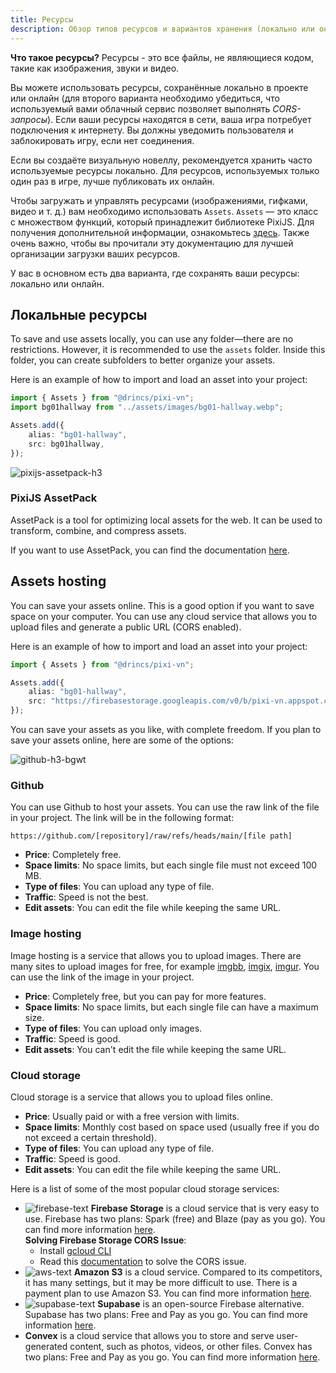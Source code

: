 ```yaml
---
title: Ресурсы
description: Обзор типов ресурсов и вариантов хранения (локально или онлайн) в Pixi'VN с примерами использования.
---
```


**Что такое ресурсы?** Ресурсы - это все файлы, не являющиеся кодом, такие как изображения, звуки и видео.

Вы можете использовать ресурсы, сохранённые локально в проекте или онлайн (для второго варианта необходимо убедиться, что используемый вами облачный сервис позволяет выполнять _CORS-запросы_). Если ваши ресурсы находятся в сети, ваша игра потребует подключения к интернету. Вы должны уведомить пользователя и заблокировать игру, если нет соединения.

Если вы создаёте визуальную новеллу, рекомендуется хранить часто используемые ресурсы локально. Для ресурсов, используемых только один раз в игре, лучше публиковать их онлайн.

Чтобы загружать и управлять ресурсами (изображениями, гифками, видео и т. д.) вам необходимо использовать `Assets`. `Assets` — это класс с множеством функций, который принадлежит библиотеке PixiJS. Для получения дополнительной информации, ознакомьтесь [здесь](https://pixijs.com/8.x/guides/components/assets). Также очень важно, чтобы вы прочитали эту документацию для лучшей <DynamicLink href="/start/assets-management">организации загрузки ваших ресурсов</DynamicLink>.

У вас в основном есть два варианта, где сохранять ваши ресурсы: локально или онлайн.

## Локальные ресурсы

To save and use assets locally, you can use any folder—there are no restrictions. However, it is recommended to use the `assets` folder. Inside this folder, you can create subfolders to better organize your assets.

Here is an example of how to import and load an asset into your project:

```ts title="utils/assets.ts"
import { Assets } from "@drincs/pixi-vn";
import bg01hallway from "../assets/images/bg01-hallway.webp";

Assets.add({
    alias: "bg01-hallway",
    src: bg01hallway,
});
```

![pixijs-assetpack-h3](/pixijs-assetpack.svg)

### PixiJS AssetPack

AssetPack is a tool for optimizing local assets for the web. It can be used to transform, combine, and compress assets.

If you want to use AssetPack, you can find the documentation [here](https://pixijs.io/assetpack).

## Assets hosting

You can save your assets online. This is a good option if you want to save space on your computer. You can use any cloud service that allows you to upload files and generate a public URL (CORS enabled).

Here is an example of how to import and load an asset into your project:

```ts title="utils/assets.ts"
import { Assets } from "@drincs/pixi-vn";

Assets.add({
    alias: "bg01-hallway",
    src: "https://firebasestorage.googleapis.com/v0/b/pixi-vn.appspot.com/o/public%2Fbreakdown%2Fbg01-hallway.webp?alt=media",
});
```

You can save your assets as you like, with complete freedom. If you plan to save your assets online, here are some of the options:

![github-h3-bgwt](/github.svg)

### Github

You can use Github to host your assets. You can use the raw link of the file in your project. The link will be in the following format:

```text
https://github.com/[repository]/raw/refs/heads/main/[file path]
```

- **Price**: Completely free.
- **Space limits**: No space limits, but each single file must not exceed 100 MB.
- **Type of files**: You can upload any type of file.
- **Traffic**: Speed is not the best.
- **Edit assets**: You can edit the file while keeping the same URL.

### Image hosting

Image hosting is a service that allows you to upload images. There are many sites to upload images for free, for example [imgbb](https://imgbb.com/), [imgix](https://www.imgix.com/), [imgur](https://imgur.com/). You can use the link of the image in your project.

- **Price**: Completely free, but you can pay for more features.
- **Space limits**: No space limits, but each single file can have a maximum size.
- **Type of files**: You can upload only images.
- **Traffic**: Speed is good.
- **Edit assets**: You can't edit the file while keeping the same URL.

### Cloud storage

Cloud storage is a service that allows you to upload files online.

- **Price**: Usually paid or with a free version with limits.
- **Space limits**: Monthly cost based on space used (usually free if you do not exceed a certain threshold).
- **Type of files**: You can upload any type of file.
- **Traffic**: Speed is good.
- **Edit assets**: You can edit the file while keeping the same URL.

Here is a list of some of the most popular cloud storage services:

- ![firebase-text](/firebase.svg) **Firebase Storage** is a cloud service that is very easy to use. Firebase has two plans: Spark (free) and Blaze (pay as you go). You can find more information [here](https://firebase.google.com/pricing).\
  **Solving Firebase Storage CORS Issue**:
  - Install [gcloud CLI](https://cloud.google.com/sdk/docs/install)
  - Read this [documentation](https://medium.com/@we.viavek/setting-cors-in-firebase-19a2cce2fe28) to solve the CORS issue.
- ![aws-text](/aws.svg) **Amazon S3** is a cloud service. Compared to its competitors, it has many settings, but it may be more difficult to use. There is a payment plan to use Amazon S3. You can find more information [here](https://aws.amazon.com/s3/pricing/).
- ![supabase-text](/supabase.svg) **Supabase** is an open-source Firebase alternative. Supabase has two plans: Free and Pay as you go. You can find more information [here](https://supabase.io/pricing).
- **Convex** is a cloud service that allows you to store and serve user-generated content, such as photos, videos, or other files. Convex has two plans: Free and Pay as you go. You can find more information [here](https://www.convex.dev/pricing).
